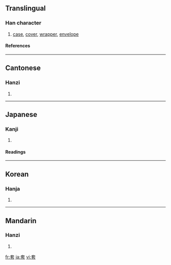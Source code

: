 ==Translingual==
===Han character===
{{Han char|rn=37|rad=大|as=07|sn=10|four=4073<sub>1</sub>|canj=大尸一戈 (KSMI)}}
# [[case]], [[cover]], [[wrapper]], [[envelope]]
====References====
{{Han ref|kx=0252.060|dkj=05926|dj=0514.010|hdz=10540.090|uh=5957|ud=22871|bh=AE4D|bd=44621}}
----
==Cantonese==
===Hanzi===
{{yue-hanzi|jyut=|y=tou3}}
# {{defn|Cantonese}}
----
==Japanese==
===Kanji===
{{ja-kanji|grade=|rs=大07}}
# {{defn|Japanese}} 
====Readings====
{{ja-readings|on=[[とう]] (tō)|kun=[[かさねる]] (kasaneru), [[おおい]] (ooi)}}
----
==Korean==
===Hanja===
{{ko-hanja|hangeul=[[투]], [[토]]|rv=tu, to|mr=t'u, t'o}}
# {{defn|Korean}}
----
==Mandarin==
===Hanzi===
{{cmn-hanzi|pin=[[tào]] ([[tao4]])|wg=t'ao<sup>4</sup>}}
# {{defn|Mandarin}}

[[fr:套]]
[[ja:套]]
[[vi:套]]
